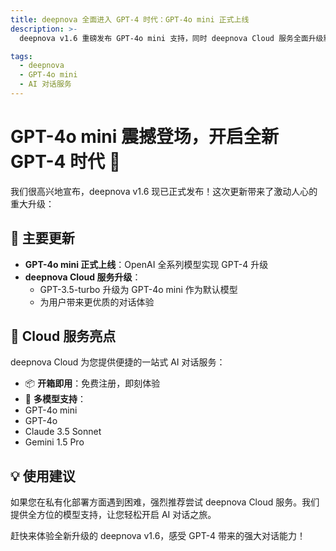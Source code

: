 ```yaml
---
title: deepnova 全面进入 GPT-4 时代：GPT-4o mini 正式上线
description: >-
  deepnova v1.6 重磅发布 GPT-4o mini 支持，同时 deepnova Cloud 服务全面升级默认模型，为用户带来更强大的 AI 对话体验。

tags:
  - deepnova
  - GPT-4o mini
  - AI 对话服务
---
```


# GPT-4o mini 震撼登场，开启全新 GPT-4 时代 🚀

我们很高兴地宣布，deepnova v1.6 现已正式发布！这次更新带来了激动人心的重大升级：

## 🌟 主要更新

- **GPT-4o mini 正式上线**：OpenAI 全系列模型实现 GPT-4 升级
- **deepnova Cloud 服务升级**：
  - GPT-3.5-turbo 升级为 GPT-4o mini 作为默认模型
  - 为用户带来更优质的对话体验

## 🎯 Cloud 服务亮点

deepnova Cloud 为您提供便捷的一站式 AI 对话服务：

- 📦 **开箱即用**：免费注册，即刻体验
- 🤖 **多模型支持**：
- GPT-4o mini
- GPT-4o
- Claude 3.5 Sonnet
- Gemini 1.5 Pro

## 💡 使用建议

如果您在私有化部署方面遇到困难，强烈推荐尝试 deepnova Cloud 服务。我们提供全方位的模型支持，让您轻松开启 AI 对话之旅。

赶快来体验全新升级的 deepnova v1.6，感受 GPT-4 带来的强大对话能力！

